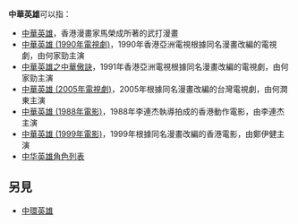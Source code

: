 '''中華英雄'''可以指：
*[[中華英雄|中華英雄]]，香港漫畫家馬榮成所著的武打漫畫
*[[中華英雄_(1990年電視劇)|中華英雄 (1990年電視劇)]]，1990年香港亞洲電視根據同名漫畫改編的電視劇，由何家勁主演
*[[中華英雄之中華傲訣|中華英雄之中華傲訣]]，1991年香港亞洲電視根據同名漫畫改編的電視劇，由何家勁主演
*[[中華英雄_(2005年電視劇)|中華英雄 (2005年電視劇)]]，2005年根據同名漫畫改編的台灣電視劇，由何潤東主演
*[[中華英雄_(1988年電影)|中華英雄 (1988年電影)]]，1988年李連杰執導拍成的香港動作電影，由李連杰主演
*[[中華英雄_(1999年電影)|中華英雄 (1999年電影)]]，1999年根據同名漫畫改編的香港電影，由鄭伊健主演
*[[中华英雄角色列表|中华英雄角色列表]]

== 另見 ==
* [[中環英雄|中環英雄]]

{{disambig|Cat=四字作品消歧义}}